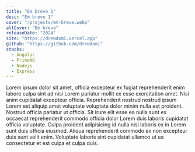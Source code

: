 ```yaml
---
title: "Em breve 1"
desc: "Em breve 1"
cover: "/projects/em-breve.webp"
altCover: "Em breve"
releaseDate: "2024"
site: "https://drewdomi.vercel.app"
github: "https://github.com/drewdomi"
stacks:
  - Angular
  - PrimeNG
  - Nodejs
  - Express
---
```


Lorem ipsum dolor sit amet, officia excepteur ex fugiat reprehenderit enim labore culpa sint ad nisi Lorem pariatur mollit ex esse exercitation amet. Nisi anim cupidatat excepteur officia. Reprehenderit nostrud nostrud ipsum Lorem est aliquip amet voluptate voluptate dolor minim nulla est proident. Nostrud officia pariatur ut officia. Sit irure elit esse ea nulla sunt ex occaecat reprehenderit commodo officia dolor Lorem duis laboris cupidatat officia voluptate. Culpa proident adipisicing id nulla nisi laboris ex in Lorem sunt duis officia eiusmod. Aliqua reprehenderit commodo ex non excepteur duis sunt velit enim. Voluptate laboris sint cupidatat ullamco ut ea consectetur et est culpa et culpa duis.
